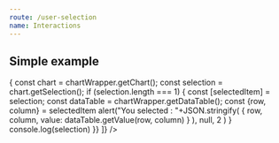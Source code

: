 ```yaml
---
route: /user-selection
name: Interactions 
---
```




## Simple example

<Playground>
  <Chart 
    chartType="ScatterChart"
    data={[['x', 'dogs'], [0, 0],   [1, 10],  [2, 23],  [3, 17],  [4, 18],  [5, 9]]}
    chartEvents={[
      {eventName: 'select', callback: ({chartWrapper}) => {
        const chart = chartWrapper.getChart();
        const selection = chart.getSelection();
        if (selection.length === 1) {
          const [selectedItem] = selection;
          const dataTable = chartWrapper.getDataTable();
          const {row, column} = selectedItem
          alert("You selected : "+JSON.stringify(
              {
                row,
                column,
                value: dataTable.getValue(row, column)
              }
            ), null, 2
          )
        }
        console.log(selection)
      }}
    ]}
  />
</Playground>